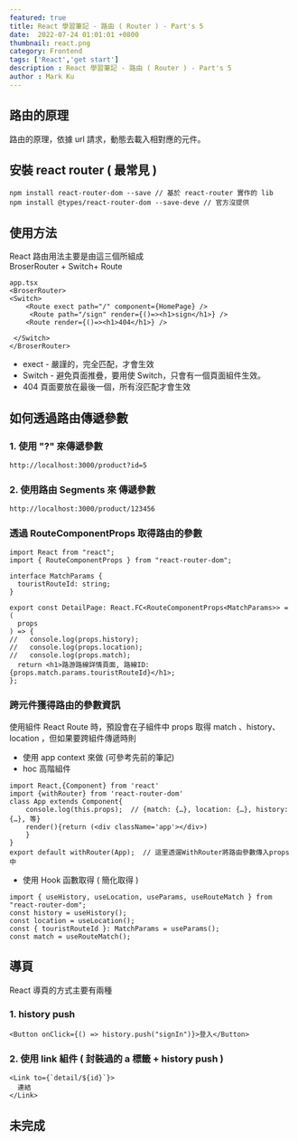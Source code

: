 ```yaml
---
featured: true
title: React 學習筆記 - 路由 ( Router ) - Part's 5
date:  2022-07-24 01:01:01 +0800
thumbnail: react.png
category: Frontend
tags: ['React','get start']
description : React 學習筆記 - 路由 ( Router ) - Part's 5
author : Mark Ku
---
```

## 路由的原理
路由的原理，依據 url 請求，動態去載入相對應的元件。
## 安裝 react router ( 最常見 )
```
npm install react-router-dom --save // 基於 react-router 實作的 lib 
npm install @types/react-router-dom --save-deve // 官方沒提供
```
## 使用方法
React 路由用法主要是由這三個所組成  
BroserRouter + Switch+ Route  
```
app.tsx
<BroserRouter>
<Switch>
    <Route exect path="/" component={HomePage} />
     <Route path="/sign" render={()=><h1>sign</h1>} />
    <Route render={()=><h1>404</h1>} />
     
 </Switch>
</BroserRouter>
```
* exect - 嚴謹的，完全匹配，才會生效
* Switch - 避免頁面推疊，要用使 Switch，只會有一個頁面組件生效。
* 404 頁面要放在最後一個，所有沒匹配才會生效

## 如何透過路由傳遞參數
### 1. 使用 "?" 來傳遞參數

```
http://localhost:3000/product?id=5
```
### 2. 使用路由 Segments 來 傳遞參數

```
http://localhost:3000/product/123456
```

### 透過 RouteComponentProps 取得路由的參數
```
import React from "react";
import { RouteComponentProps } from "react-router-dom";

interface MatchParams {
  touristRouteId: string;
}

export const DetailPage: React.FC<RouteComponentProps<MatchParams>> = (
  props
) => {
//   console.log(props.history);
//   console.log(props.location);
//   console.log(props.match);
  return <h1>路游路線詳情頁面, 路線ID: {props.match.params.touristRouteId}</h1>;
};
```
   
### 跨元件獲得路由的參數資訊 
使用組件 React Route 時，預設會在子組件中 props 取得 match 、history、location ，但如果要跨組件傳遞時則  
* 使用 app context 來做 (可參考先前的筆記)
* hoc 高階組件

```
import React,{Component} from 'react'
import {withRouter} from 'react-router-dom' 
class App extends Component{
    console.log(this.props);  // {match: {…}, location: {…}, history: {…}, 等}
    render(){return (<div className='app'></div>)
    }
}
export default withRouter(App);  // 這里透遛WithRouter將路由參數傳入props中

```
* 使用 Hook 函數取得 ( 簡化取得 )

```
import { useHistory, useLocation, useParams, useRouteMatch } from "react-router-dom";
const history = useHistory();
const location = useLocation();
const { touristRouteId }: MatchParams = useParams();
const match = useRouteMatch();

```

## 導頁
React 導頁的方式主要有兩種
### 1. history push
```
<Button onClick={() => history.push("signIn")}>登入</Button>
```

### 2. 使用 link 組件 ( 封裝過的 a 標籤 + history push )
``` 
<Link to={`detail/${id}`}>
  連結      
</Link>
``` 
## 未完成 